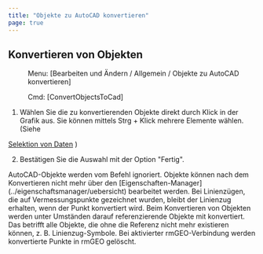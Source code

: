 ```yaml
---
title: "Objekte zu AutoCAD konvertieren"
page: true
---
```

## Konvertieren von Objekten
<GeoDesigner> <Menu> Menu: [Bearbeiten und Ändern / Allgemein / Objekte zu AutoCAD konvertieren] </Menu> 
 <Menu> Cmd: [ConvertObjectsToCad] </Menu> 


1. W&#228;hlen Sie die zu konvertierenden Objekte direkt durch Klick in der Grafik aus. Sie k&#246;nnen mittels <Border>Strg + Klick</Border>  mehrere Elemente w&#228;hlen. (Siehe 

[Selektion von Daten](../grafik/selektionvondaten)
)


2. Best&#228;tigen Sie die Auswahl mit der Option &quot;Fertig&quot;.




<Success>
 AutoCAD-Objekte werden vom Befehl ignoriert.
</Success>

<Success>
 Objekte k&#246;nnen nach dem Konvertieren nicht mehr &#252;ber den [Eigenschaften-Manager](../eigenschaftsmanager/uebersicht)
 bearbeitet werden.
</Success>

<Success>
 Bei Linienz&#252;gen, die auf Vermessungspunkte gezeichnet wurden, bleibt der Linienzug erhalten, wenn der Punkt konvertiert wird.
</Success>

<Warning>
Beim Konvertieren von Objekten werden unter Umst&#228;nden darauf referenzierende Objekte mit konvertiert. Das betrifft alle Objekte, die ohne die Referenz nicht mehr existieren k&#246;nnen, z. B. Linienzug-Symbole.
</Warning>

<Warning>
 Bei aktivierter rmGEO-Verbindung werden konvertierte Punkte in rmGEO gel&#246;scht.
</Warning>

</GeoDesigner>
